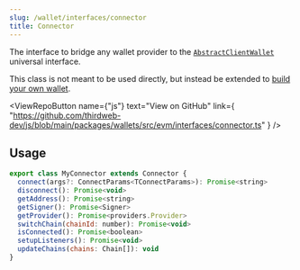 ```yaml
---
slug: /wallet/interfaces/connector
title: Connector
---
```



The interface to bridge any wallet provider to the [`AbstractClientWallet`](/wallet/interfaces/abstract-client-wallet) universal interface.

This class is not meant to be used directly, but instead be extended to [build your own wallet](/wallet/build-a-wallet).

<ViewRepoButton
  name={"js"}
  text="View on GitHub"
  link={
    "https://github.com/thirdweb-dev/js/blob/main/packages/wallets/src/evm/interfaces/connector.ts"
  }
/>

## Usage

```javascript
export class MyConnector extends Connector {
  connect(args?: ConnectParams<TConnectParams>): Promise<string>
  disconnect(): Promise<void>
  getAddress(): Promise<string>
  getSigner(): Promise<Signer>
  getProvider(): Promise<providers.Provider>
  switchChain(chainId: number): Promise<void>
  isConnected(): Promise<boolean>
  setupListeners(): Promise<void>
  updateChains(chains: Chain[]): void
}
```
